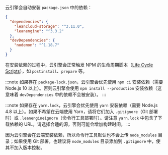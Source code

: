 云引擎会自动安装 `package.json` 中的依赖：

```json title='package.json'
{
  "dependencies": {
    "leancloud-storage": "^3.11.0",
    "leanengine": "^3.3.2"
  },
  "devDependencies": {
    "nodemon": "^1.18.7"
  }
}
```

在安装依赖的过程中，云引擎会正常触发 NPM 的生命周期脚本（[Life Cycle Scripts](https://docs.npmjs.com/cli/v7/using-npm/scripts#life-cycle-scripts)），如 `postinstall`、`prepare` 等。

:::note
如果存在 `package-lock.json`，云引擎会优先使用 `npm ci` 安装依赖（需要 Node.js 10 以上）。否则云引擎会使用 `npm install --production` 安装依赖（这意味着 `devDependencies` 中的依赖不会被安装）。
:::

:::note
如果存在 `yarn.lock`，云引擎会优先使用 `yarn` 安装依赖（需要 Node.js 4.8 以上）。如果不希望在云端使用 Yarn，请将它们加入 `.gitignore`（Git 部署时）或 `.leanengineignore`（命令行工具部署时）。请注意 `yarn.lock` 中包含了下载依赖的 URL，请选择合适的源，否则可能会增加构建时间。
:::

因为云引擎会在云端安装依赖，所以命令行工具默认也不会上传 `node_modules` 目录；如果使用 Git 部署，也建议将 `node_modules` 目录添加到 `.gitignore` 中，使其不加入版本控制。
